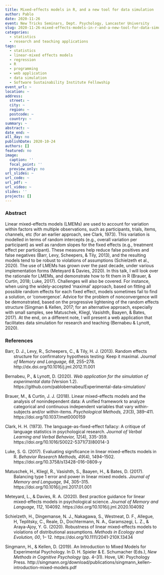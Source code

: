 ```yaml
---
title: Mixed-effects models in R, and a new tool for data simulation
author: Pablo
date: 2020-11-26
event: New Tricks Seminars, Dept. Psychology, Lancaster University
slug: 2020-11-26-mixed-effects-models-in-r-and-a-new-tool-for-data-simulation
categories:
  - statistics
  - research and teaching applications
tags:
  - statistics
  - linear-mixed effects models
  - regression
  - R
  - programming
  - web application
  - data simulation
  - Software Sustainability Institute Fellowship
event_url: ~
location: ~
address:
  street: ~
  city: ~
  region: ~
  postcode: ~
  country: ~
summary: ~
abstract: ~
date_end: ~
all_day: no
publishDate: 2020-10-24
authors: []
featured: no
image:
  caption: ''
  focal_point: ''
  preview_only: no
url_slides: ~
url_code: ~
url_pdf: ~
url_video: ~
slides: ''
projects: []
---
```



### Abstract

Linear mixed-effects models (LMEMs) are used to account for variation within factors with multiple observations, such as participants, trials, items, channels, etc (for an earlier approach, see Clark, 1973). This variation is modelled in terms of random intercepts (e.g., overall variation per participant) as well as random slopes for the fixed effects (e.g., treatment effect per participant). These measures help reduce false positives and false negatives (Barr, Levy, Scheepers, & Tily, 2013), and the resulting models tend to be robust to violations of assumptions (Schielzeth et al., 2020). The use of LMEMs has grown over the past decade, under various implementation forms (Meteyard & Davies, 2020). In this talk, I will look over the rationale for LMEMs, and demonstrate how to fit them in R (Brauer, & Curtin, 2018; Luke, 2017). Challenges will also be covered. For instance, when using the widely-accepted 'maximal' approach, based on fitting all possible random effects for each fixed effect, models sometimes fail to find a solution, or 'convergence'. Advice for the problem of nonconvergence will be demonstrated, based on the progressive lightening of the random effects structure (Singman & Kellen, 2017; for an alternative approach, especially with small samples, see Matuschek, Kliegl, Vasishth, Baayen, & Bates, 2017). At the end, on a different note, I will present a web application that facilitates data simulation for research and teaching (Bernabeu & Lynott, 2020).


### References

<div style = "text-indent:-2em; margin-left:2em;">

Barr, D. J., Levy, R., Scheepers, C., & Tily, H. J. (2013). Random effects structure for confirmatory hypothesis testing: Keep it maximal. *Journal of Memory and Language, 68*, 255–278. http://dx.doi.org/10.1016/j.jml.2012.11.001  

Bernabeu, P., & Lynott, D. (2020). *Web application for the simulation of experimental data* (Version 1.2). https://github.com/pablobernabeu/Experimental-data-simulation/

Brauer, M., & Curtin, J. J. (2018). Linear mixed-effects models and the analysis of nonindependent data: A unified framework to analyze categorical and continuous independent variables that vary within-subjects and/or within-items. *Psychological Methods, 23*(3), 389–411. https://doi.org/10.1037/met0000159  

Clark, H. H. (1973). The language-as-fixed-effect fallacy: A critique of language statistics in psychological research. *Journal of Verbal Learning and Verbal Behavior, 12*(4), 335-359. https://doi.org/10.1016/S0022-5371(73)80014-3  

Luke, S. G. (2017). Evaluating significance in linear mixed-effects models in R. *Behavior Research Methods, 49*(4), 1494–1502. https://doi.org/10.3758/s13428-016-0809-y  

Matuschek, H., Kliegl, R., Vasishth, S., Baayen, H., & Bates, D. (2017). Balancing type 1 error and power in linear mixed models. *Journal of Memory and Language, 94*, 305–315. https://doi.org/10.1016/j.jml.2017.01.001 

Meteyard, L., & Davies, R. A. (2020). Best practice guidance for linear mixed-effects models in psychological science. *Journal of Memory and Language, 112*, 104092. https://doi.org/10.1016/j.jml.2020.104092  

Schielzeth, H., Dingemanse, N. J., Nakagawa, S., Westneat, D. F., Allegue, H, Teplitsky, C., Reale, D., Dochtermann, N. A., Garamszegi, L. Z., & Araya-Ajoy, Y. G. (2020). Robustness of linear mixed-effects models to violations of distributional assumptions. *Methods in Ecology and Evolution, 00*, 1– 12. https://doi.org/10.1111/2041-210X.13434

Singmann, H., & Kellen, D. (2019). An Introduction to Mixed Models for Experimental Psychology. In D. H. Spieler & E. Schumacher (Eds.), *New Methods in Cognitive Psychology* (pp. 4–31). Hove, UK: Psychology Press. http://singmann.org/download/publications/singmann_kellen-introduction-mixed-models.pdf 

</div>

<br>

